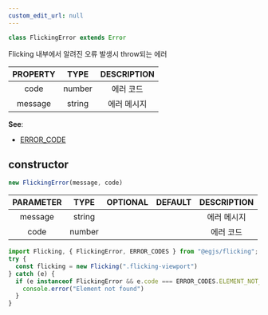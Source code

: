 ```yaml
---
custom_edit_url: null
---
```


```ts
class FlickingError extends Error
```

<div>

</div>

Flicking 내부에서 알려진 오류 발생시 throw되는 에러

|PROPERTY|TYPE|DESCRIPTION|
|:---:|:---:|:---:|
|code|number|에러 코드|
|message|string|에러 메시지|

**See**:
- [ERROR_CODE](Constants#ERROR_CODE)

## constructor
```ts
new FlickingError(message, code)
```

<div>

</div>

|PARAMETER|TYPE|OPTIONAL|DEFAULT|DESCRIPTION|
|:---:|:---:|:---:|:---:|:---:|
|message|string|||에러 메시지|
|code|number|||에러 코드|

```ts
import Flicking, { FlickingError, ERROR_CODES } from "@egjs/flicking";
try {
  const flicking = new Flicking(".flicking-viewport")
} catch (e) {
  if (e instanceof FlickingError && e.code === ERROR_CODES.ELEMENT_NOT_FOUND) {
    console.error("Element not found")
  }
}
```

